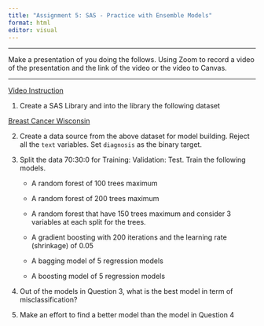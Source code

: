 ```yaml
---
title: "Assignment 5: SAS - Practice with Ensemble Models"
format: html
editor: visual
---
```


-------

Make a presentation of you doing the follows. Using Zoom to record a video of the presentation and the link of the video or the video to Canvas. 

-------

[Video Instruction]()

1. Create a SAS Library and into the library the following dataset

[Breast Cancer Wisconsin](https://bryantstats.github.io/math460/data/breast_cancer.csv)

2. Create a data source from the above dataset for model building. Reject all the `text` variables.  Set `diagnosis` as the binary target. 

3. Split the data 70:30:0 for Training: Validation: Test. Train the following models.  

    - A random forest of 100 trees maximum
  
    - A random forest of 200 trees maximum
  
    - A random forest that have 150 trees maximum and consider 3 variables at each split for the trees.
  
    - A gradient boosting with 200 iterations and the learning rate (shrinkage) of 0.05
    
    - A bagging model of 5 regression models
    
    - A boosting model of 5 regression models

4. Out of the models in Question 3, what is the best model in term of misclassification? 

5. Make an effort to find a better model than the model in Question 4